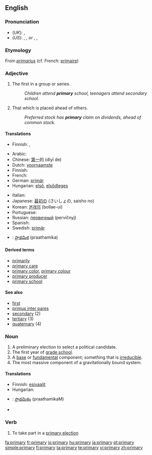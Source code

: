 {{wikipedia}}
==English==

===Pronunciation===
* (''UK''): {{IPA|/ˈpraɪməri/}}, {{SAMPA|/"praIm@ri/}}
* (''US''): {{enPR|prīʹmĕr-ē}}, {{IPA|/ˈpraɪmɛri/}}, {{SAMPA|/"praImEri/}} ''or'' {{enPR|prīʹmə-rē}}, {{IPA|/ˈpraɪməri/}}, {{SAMPA|/"praIm@ri/}}

===Etymology===
From {{L.}} ''[[primarius]]'' (cf. French: [[primaire]])

===Adjective===
{{en-adj}}

# The first in a group or series.
#: ''Children attend '''primary''' school, teenagers attend secondary school.''
# That which is placed ahead of others.
#: ''Preferred stock has '''primary''' claim on dividends, ahead of common stock.''

====Translations====
{{trans-top|The first in a group or series}}
* Finnish: {{t+|fi|ensimmäinen}}, {{t+|fi|perus-}}
{{trans-mid}}
{{trans-bottom}}

{{trans-top|That which is placed ahead of others}}
* Arabic: {{Arab|[[اولي]]}} {{IPAchar|(’áwwali)}}
* Chinese: [[第一]]的 (dìyī de)
* Dutch: [[voornaamste]]
* Finnish: {{t+|fi|ensisijainen}}
* French: {{t+|fr|principal}}
* German: [[primär]]
* Hungarian: [[első]], [[elsődleges]]
{{trans-mid}}
* Italian: {{t+|it|primario}}
* Japanese: [[最初]]の (さいしょの, saisho no)
* Korean: [[본래의]] (bollae-ui)
* Portuguese: {{t+|pt|primário}}
* Russian: [[первичный]] (pervíčnyj)
* Spanish: {{t-|es|primario}}
* Swedish: [[primär]]
{{trans-bottom}}

{{checktrans-top}}
* {{ttbc|Telugu}}: [[ప్రాథమిక]] (praathamika)
{{checktrans-bottom}}

====Derived terms====
* [[primarily]]
* [[primary care]]
* [[primary color]], [[primary colour]]
* [[primary producer]]
* [[primary school]]

====See also====
* [[first]]
* [[primus inter pares]]
* [[secondary]] (2)
* [[tertiary]] (3)
* [[quaternary]] (4)

===Noun===
{{en-noun|primar|ies}}

# A preliminary election to select a political candidate.
# The first year of [[grade school]].
# A [[base]] or [[fundamental]] component; something that is [[irreducible]].
# The most massive component of a gravitationally bound system.

====Translations====
{{trans-top|a preliminary election to select a political candidate}}
* Finnish: [[esivaalit]]
* Hungarian: {{t|hu|előválasztás}}
{{trans-mid}}
{{trans-bottom}}

{{trans-top|the first year of grade school}}
{{trans-mid}}
{{trans-bottom}}

{{trans-top|a base or fundamental component; something that is irreducible}}
{{trans-mid}}
{{trans-bottom}}

{{checktrans-top}}
* {{ttbc|Telugu}}: [[ప్రాథమికం]] (praathamikaM)
{{checktrans-bottom}}

* {{pedialite}}

===Verb===
{{en-verb|[[primaries]]|[[primarying]]|[[primaried]]}}

# {{US}} To take part in a [[primary election]]

[[fa:primary]]
[[fr:primary]]
[[io:primary]]
[[hu:primary]]
[[ja:primary]]
[[pt:primary]]
[[simple:primary]]
[[fi:primary]]
[[ta:primary]]
[[te:primary]]
[[vi:primary]]
[[zh:primary]]